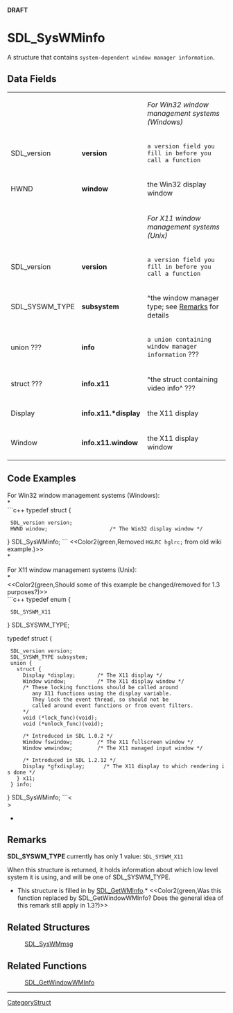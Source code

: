 <!-- pragma section-numbers off -->
<!-- pragma disable-camelcase -->
'''DRAFT'''

= SDL_SysWMinfo =
A structure that contains <code>system-dependent window manager information</code>.


== Data Fields ==
{|
|
|
|''For Win32 window management systems (Windows)''
|-
|SDL_version
|'''version'''
|<code>a version field you fill in before you call a function</code>
|-
|HWND
|'''window'''
|the Win32 display window
|-
|
|
|''For X11 window management systems (Unix)''
|-
|SDL_version
|'''version'''
|<code>a version field you fill in before you call a function</code>
|-
|SDL_SYSWM_TYPE
|'''subsystem'''
|^the window manager type; see [[#Remarks|Remarks]] for details
|-
|union ???
|'''info'''
|<code>a union containing window manager information</code> ???
|-
|struct ???
|'''info.x11'''
|^the struct containing video info^ ???
|-
|Display
|'''info.x11.*display'''
|the X11 display
|-
|Window
|'''info.x11.window'''
|the X11 display window
|}

== Code Examples ==
For Win32 window management systems (Windows):
<br/>*<br/>
```c++
typedef struct {
  SDL_version version;
  HWND window;                    /* The Win32 display window */
} SDL_SysWMinfo;
```
<<Color2(green,Removed <code>HGLRC hglrc; <!-- The OpenGL context if any --></code> from old wiki example.)>><br/>
*

For X11 window management systems (Unix):
<br/>*<br/>
<<Color2(green,Should some of this example be changed/removed for 1.3 purposes?)>><br/>
```c++
typedef enum {
  SDL_SYSWM_X11
} SDL_SYSWM_TYPE;

typedef struct {
  SDL_version version;
  SDL_SYSWM_TYPE subsystem;
  union {
    struct {
      Display *display;       /* The X11 display */
      Window window;          /* The X11 display window */
      /* These locking functions should be called around
         any X11 functions using the display variable.
         They lock the event thread, so should not be
         called around event functions or from event filters.
      */
      void (*lock_func)(void);
      void (*unlock_func)(void);

      /* Introduced in SDL 1.0.2 */
      Window fswindow;        /* The X11 fullscreen window */
      Window wmwindow;        /* The X11 managed input window */

      /* Introduced in SDL 1.2.12 */
      Display *gfxdisplay;      /* The X11 display to which rendering is done */
    } x11;
  } info;
} SDL_SysWMinfo;
```<<BR>>
*

== Remarks ==
'''SDL_SYSWM_TYPE''' currently has only 1 value:  <code>SDL_SYSWM_X11</code>

When this structure is returned, it holds information about which low level system it is using, and will be one of SDL_SYSWM_TYPE.

*This structure is filled in by [[SDL_GetWMInfo]].*  <<Color2(green,Was this function replaced by SDL_GetWindowWMInfo?  Does the general idea of this remark still apply in 1.3?)>>

== Related Structures ==
:[[SDL_SysWMmsg]]

== Related Functions ==
:[[SDL_GetWindowWMInfo]]

----
[[CategoryStruct]]
